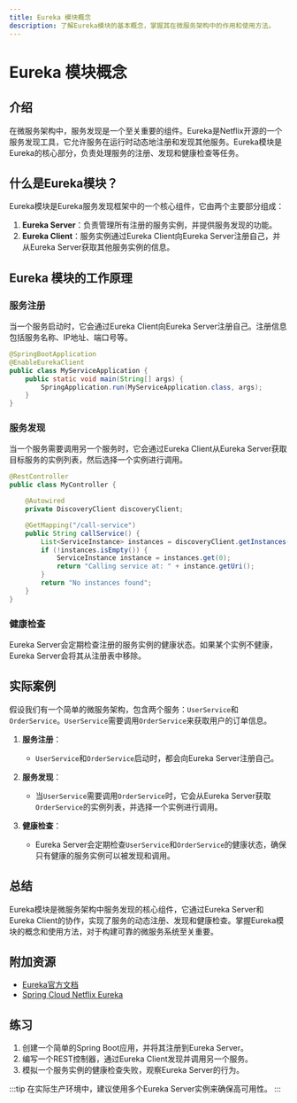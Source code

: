 ```yaml
---
title: Eureka 模块概念
description: 了解Eureka模块的基本概念，掌握其在微服务架构中的作用和使用方法。
---
```


# Eureka 模块概念

## 介绍

在微服务架构中，服务发现是一个至关重要的组件。Eureka是Netflix开源的一个服务发现工具，它允许服务在运行时动态地注册和发现其他服务。Eureka模块是Eureka的核心部分，负责处理服务的注册、发现和健康检查等任务。

## 什么是Eureka模块？

Eureka模块是Eureka服务发现框架中的一个核心组件，它由两个主要部分组成：

1. **Eureka Server**：负责管理所有注册的服务实例，并提供服务发现的功能。
2. **Eureka Client**：服务实例通过Eureka Client向Eureka Server注册自己，并从Eureka Server获取其他服务实例的信息。

## Eureka 模块的工作原理

### 服务注册

当一个服务启动时，它会通过Eureka Client向Eureka Server注册自己。注册信息包括服务名称、IP地址、端口号等。

```java
@SpringBootApplication
@EnableEurekaClient
public class MyServiceApplication {
    public static void main(String[] args) {
        SpringApplication.run(MyServiceApplication.class, args);
    }
}
```

### 服务发现

当一个服务需要调用另一个服务时，它会通过Eureka Client从Eureka Server获取目标服务的实例列表，然后选择一个实例进行调用。

```java
@RestController
public class MyController {

    @Autowired
    private DiscoveryClient discoveryClient;

    @GetMapping("/call-service")
    public String callService() {
        List<ServiceInstance> instances = discoveryClient.getInstances("OTHER-SERVICE");
        if (!instances.isEmpty()) {
            ServiceInstance instance = instances.get(0);
            return "Calling service at: " + instance.getUri();
        }
        return "No instances found";
    }
}
```

### 健康检查

Eureka Server会定期检查注册的服务实例的健康状态。如果某个实例不健康，Eureka Server会将其从注册表中移除。

## 实际案例

假设我们有一个简单的微服务架构，包含两个服务：`UserService`和`OrderService`。`UserService`需要调用`OrderService`来获取用户的订单信息。

1. **服务注册**：
   - `UserService`和`OrderService`启动时，都会向Eureka Server注册自己。
   
2. **服务发现**：
   - 当`UserService`需要调用`OrderService`时，它会从Eureka Server获取`OrderService`的实例列表，并选择一个实例进行调用。

3. **健康检查**：
   - Eureka Server会定期检查`UserService`和`OrderService`的健康状态，确保只有健康的服务实例可以被发现和调用。

## 总结

Eureka模块是微服务架构中服务发现的核心组件，它通过Eureka Server和Eureka Client的协作，实现了服务的动态注册、发现和健康检查。掌握Eureka模块的概念和使用方法，对于构建可靠的微服务系统至关重要。

## 附加资源

- [Eureka官方文档](https://github.com/Netflix/eureka)
- [Spring Cloud Netflix Eureka](https://spring.io/projects/spring-cloud-netflix)

## 练习

1. 创建一个简单的Spring Boot应用，并将其注册到Eureka Server。
2. 编写一个REST控制器，通过Eureka Client发现并调用另一个服务。
3. 模拟一个服务实例的健康检查失败，观察Eureka Server的行为。

:::tip
在实际生产环境中，建议使用多个Eureka Server实例来确保高可用性。
:::